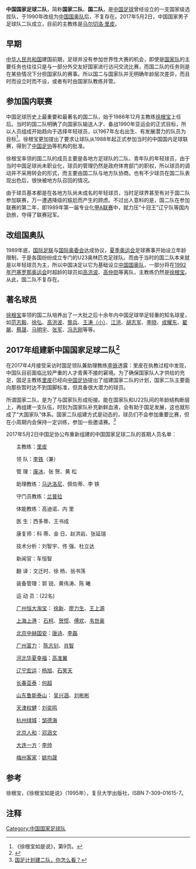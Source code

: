 {{更新|time=2021-11-30T00:04:41+00:00}}
'''中国国家足球二队'''，简称'''国家二队'''、'''国二队'''，是[[中华人民共和国|中国]][[足球|足球]]曾经设立的一支国家级选拔队，于1990年改组为[[中国国家奥林匹克足球队|中国国奥队]]后，不复存在。2017年5月2日，中国国家男子足球队二队成立，目前的主教练是[[马尔切洛·里皮|马尔切洛·里皮]]。

==早期==
[[中华人民共和国|中华人民共和国]]建国前期，足球并没有参加世界性大赛的机会，即使是[[中国国家足球队|国家队]]的主要任务也往往只是与一部分外交友好国家进行访问交流比赛，而国二队的任务则是在某些情况下分担国家队的赛事。所以国二与国家队并无明确年龄层次差异，而且时而设立时而不设，或者有时由国家队教练并管。

==参加国内联赛==
中国足球历史上最重要和最著名的国二队，始于1986年12月主教练[[徐根宝|徐根宝]]上任后。当时的国二队明确了向国家队输送人才、备战1990年亚运会的正式目标，所以人员组成开始趋向于选择年轻球员，以1967年左右出生、有发展潜力的队员为目标<ref>《徐根宝如是说》，第9页。</ref>。徐根宝更加提出了要求让球队从1988年起正式参加当时的中国国内足球联赛，得到了[[中国足协|中国足协]]等机构的批准。

徐根宝率领的国二队的成员主要是各地方足球队的二队、青年队的年轻球员，由于当时中国足球尚未职业化，球员的管理仍然是政府体育部门的职权，所以球员的调动并不采用转会的形式，而主要由国二队与地方队协商。也有不少球员在国二队表现出色后，很快被地方队召回的情况。

由于球员基本都是在各地方队尚未成名的年轻球员，当时足球界甚至有对于国二队参加联赛，万一遭遇降级的尴尬而产生的顾虑。不过出人意料的是，国二队在参加联赛的第二年，即1989年第一届专业化[[甲A联赛|甲A联赛]]中，就力压“十冠王”辽宁队等国内劲旅，夺得了联赛冠军。

==改组国奥队==
1989年底，[[国际足联|国际足联]]与[[国际奥委会|国际奥委会]]达成协议，[[夏季奥运会|夏季奥运会]]足球赛事开始设立年龄限制，于是各国纷纷成立专门的U23奥林匹克足球队。而由于当时的国二队本来就是以年轻球员为主，所以中国决定以它为基础设立[[中国国家奥林匹克足球队|中国国奥队]]，一部分将在[[1992年巴塞罗那奥运会|1992年巴塞罗那奥运会]]时超龄的球员如[[高洪波_(球员)|高洪波]]、[[高仲勋|高仲勋]]等离队，主教练仍然是[[徐根宝|徐根宝]]。从此，国二队不复存在。

==著名球员==
[[徐根宝|徐根宝]]率领的国二队培养出了一大批之后十余年内中国足球举足轻重的知名球星，如[[范志毅|范志毅]]、[[徐弘|徐弘]]、[[高洪波_(球员)|高洪波]]、[[黎兵|黎兵]]、[[王涛_(1970年)|王涛（小）]]、[[江洪|江洪]]、[[胡志军|胡志军]]、[[李晓|李晓]]、[[成耀东|成耀东]]、[[翟飙|翟飙]]、[[蔡晟|蔡晟]]、[[马明宇|马明宇]]、[[张军_(足球运动员)|张军]]、[[冯志刚_(足球运动员)|冯志刚]]等等。

==2017年组建新中国国家足球二队<ref>{{Cite web |url=http://www.fa.org.cn/bulletin/training/2017-05-02/519344.html |title=关于国家男子足球队二队集训的通知 |access-date=2017-05-07 |archive-url=https://web.archive.org/web/20170614152515/http://www.fa.org.cn/bulletin/training/2017-05-02/519344.html |archive-date=2017-06-14 |dead-url=yes }}</ref>==
在2017年4月接受采访时国足领队兼助理教练[[李铁|李铁]]透露：里皮在执教过程中发现，中国队目前面临比较严重的人才青黄不接的窘境。为了确保国家队人才供给的充足，国足主教练[[里皮|里皮]]已经向[[中国足协|中国足协]]提出了组建国家二队的计划，国家二队主要面向那些暂时达不到国脚标准，但具备很大潜力的球员。

所谓国家二队，是为了与国家队形成衔接。能在国家队和U22队间的年龄结构断层上，再组建一支队伍，时刻为国家队补充新鲜血液，会有助于国足发展，这也就形成了“大国家队”体系。国家二队组建方式是动态的，球员们不会参加重要比赛，但在小周期内会保持一定训练，参加一些邀请赛。<ref>[http://sports.sohu.com/20170405/n486554533.shtml 国足计划建二队，你怎么看？]{{Dead link}}</ref>

2017年5月2日中国足协公布重新组建的中国国家足球二队的首期人员名单：

　　主教练：[[里皮|里皮]]

　　领 队：[[李铁|李铁]]（兼）

　　管 理：[[康冰|康冰]]、张 贺、黄 松

　　助理教练：[[马西米利亚诺·马达洛尼|马达洛尼]]、佩佐蒂、李 铁

　　守门员教练：[[米开朗基罗·兰普拉|兰普拉]]

　　体能教练：高迪诺、内 里

　　医 生：西多蒂、王书成

　　康复师：科 蒂、金 日、赵洪岩、张延瑞

　　技术分析：刘智宇、佟 强、杜立达

　　新闻官：车恒智

　　翻 译：文迁时、徐 杨、翁书荡

　　装备管理：郭 锐、黄伟涛、陈 曦

　　运 动 员：(22名)

　　[[广州恒大淘宝|广州恒大淘宝]]： [[徐新|徐新]]、[[廖力生|廖力生]]、[[王上源|王上源]]

　　[[上海上港|上海上港]]： [[石柯_(足球运动员)|石柯]]、[[贺惯|贺惯]]、[[傅欢|傅欢]]、[[韦世豪|韦世豪]]

　　[[北京中赫国安|北京中赫国安]]：[[唐诗|唐诗]]、[[李磊|李磊]]

　　[[广州富力|广州富力]]： [[陈志钊|陈志钊]]、[[肖智|肖智]]

　　[[河北华夏幸福|河北华夏幸福]]：[[高准翼|高准翼]]

　　[[辽宁宏运|辽宁宏运]]：[[杨旭|杨旭]]、[[石笑天|石笑天]]

　　[[长春亚泰|长春亚泰]]：[[何超|何超]]

　　[[山东鲁能泰山|山东鲁能泰山]]： [[吴兴涵|吴兴涵]]、[[刘彬彬|刘彬彬]]

　　[[天津权健|天津权健]]：[[刘奕鸣|刘奕鸣]]

　　[[杭州绿城|杭州绿城]]：[[邹德海|邹德海]]

　　[[北京人和|北京人和]]：[[邓涵文|邓涵文]]

　　[[大连一方|大连一方]]：[[李帅|李帅]]

　　[[梅州客家|梅州客家]]：[[姚均晟|姚均晟]]

==参考==
徐根宝，《徐根宝如是说》（1995年），复旦大学出版社，ISBN 7-309-01615-7。

==注释==

{{Reflist|2}}

{{fb start}} 
{{甲A1989}} 
{{fb end}} 

[[Category:中国国家足球队|Category:中国国家足球队]]